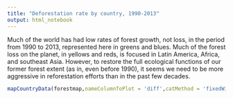 ```yaml
---
title: "Deforestation rate by country, 1990-2013"
output: html_notebook
---
```


Much of the world has had low rates of forest growth, not loss, in the period from 1990 to 2013, represented here in greens and blues. Much of the forest loss on the planet, in yellows and reds, is focused in Latin America, Africa, and southeast Asia. However, to restore the full ecological functions of our former forest extent (as in, even before 1990), it seems we need to be more aggressive in reforestation efforts than in the past few decades.
```r
mapCountryData(forestmap,nameColumnToPlot = 'diff',catMethod = 'fixedWidth',numCats=6,colourPalette = "diverging")
```

